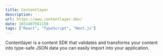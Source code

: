```yaml
---
title: Contentlayer
description:
url: https://www.contentlayer.dev/
date: 1651407561158
tags: ["React", "TypeScript", "Next.js"]
---
```


Contentlayer is a content SDK that validates and transforms your content into type-safe JSON data you can easily import into your application.
